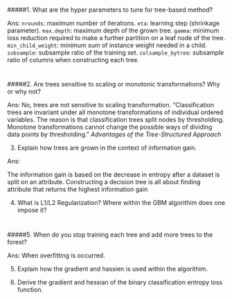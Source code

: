 
#
#####1. What are the hyper parameters to tune for tree-based method?

Ans: `nrounds`: maximum number of iterations. `eta`: learning step (shrinkage parameter). `max.depth`: maximum depth of the grown tree. `gamma`: minimum loss reduction required to make a further partition on a leaf node of the tree. `min_child_weight`: minimum sum of instance weight needed in a child. `subsample`: subsample ratio of the training set. `colsample_bytree`: subsample ratio of columns when constructing each tree.



#
#####2. Are trees sensitive to scaling or monotonic transformations? Why or why not?

Ans: No, trees are not sensitive to scaling transformation. "Classification trees are invariant under all monotone transformations of individual ordered variables. The reason is that classification trees split nodes by thresholding. Monotone transformations cannot change the possible ways of dividing data points by thresholding." *Advantages of the Tree-Structured Approach*



3. Explain how trees are grown in the context of information gain. 

Ans:

The information gain is based on the decrease in entropy after a dataset is split on an attribute. Constructing a decision tree is all about finding attribute that returns the highest information gain



4) What is L1/L2 Regularization? Where within the GBM algorithim does one impose it? 



#
#####5. When do you stop training each tree and add more trees to the forest? 

Ans: When overfitting is occurred.



5) Explain how the gradient and hassien is used within the algorithim.

7) Derive the gradient and hessian of the binary classification entropy loss function. 